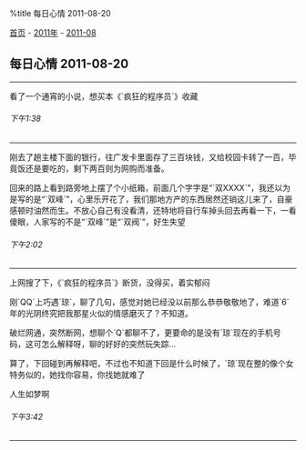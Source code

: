 %title 每日心情 2011-08-20

[[../../../index|首页]] - [[../index|2011年]] - [[index|2011-08]]
==每日心情 2011-08-20==
----
看了一个通宵的小说，想买本《`疯狂的程序员`》收藏
======下午1:38======
----
刚去了趟主楼下面的银行，往广发卡里面存了三百块钱，又给校园卡转了一百，毕竟饭还是要吃的，剩下两百则为网购而准备。

回来的路上看到路旁地上摆了个小纸箱，前面几个字字是“`双XXXX`”，我还以为是写的是“`双峰`”，心里乐开花了，我们那地方产的东西居然还销这儿来了，自豪感顿时油然而生。不放心自己有没看清，还特地将自行车掉头回去再看一下，一看傻眼，人家写的不是“`双峰`”是“`双阀`”，好生失望
======下午2:02======
----
上网搜了下，《`疯狂的程序员`》断货，没得买，着实郁闷

刚`QQ`上巧遇`琼`，聊了几句，感觉对她已经没以前那么恭恭敬敬地了，难道`6`年的光阴终究把我那星火似的情感磨灭了？不知道。

破烂网通，突然断网，想聊个`Q`都聊不了，更要命的是没有`琼`现在的手机号码，这可怎么解释呀，聊的好好的突然玩失踪...

算了，下回碰到再解释吧，不过也不知道下回是什么时候了，`琼`现在整的像个女特务似的，她找你容易，你找她就难了

人生如梦啊
======下午3:42======
----
